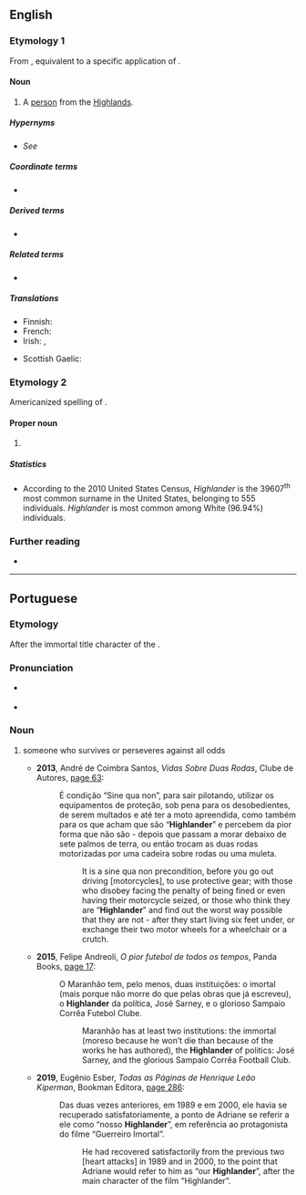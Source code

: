 {{also|highlander}}
==English==
{{wikipedia}}

===Etymology 1===
From {{suffix|en|Highlands|er}}, equivalent to a specific application of {{m|en|highlander}}.

====Noun====
{{en-noun}}

# A [[person]] from the [[Highlands]].

=====Hypernyms=====
* ''See'' {{l|en|Scot}}

=====Coordinate terms=====
* {{l|en|Lowlander}}

=====Derived terms=====
* {{l|en|Shanghailander}}

=====Related terms=====
* {{l|en|highlander}}

=====Translations=====
{{trans-top|inhabitant of the Scottish Highlands}}
* Finnish: {{t|fi|ylämaalainen}}
* French: {{t+|fr|highlander|m}}
* Irish: {{t|ga|Gael|m}}, {{t|ga|Híleantóir|m}}
{{trans-mid}}
* Scottish Gaelic: {{t|gd|Gàidheal|m}}
{{trans-bottom}}

===Etymology 2===
Americanized spelling of {{der|en|de|Heilander}}.

====Proper noun====
{{en-proper noun|s}}

# {{surname|en|from=German}}

=====Statistics=====
* According to the 2010 United States Census, ''Highlander'' is the 39607<sup>th</sup> most common surname in the United States, belonging to 555 individuals. ''Highlander'' is most common among White (96.94%) individuals.

===Further reading===
* {{R:en:DAFN}}

{{cln|en|3-syllable words}}
{{c|en|People|Scotland}}

----

==Portuguese==

===Etymology===
After the immortal title character of the {{w|Highlander (franchise)|Highlander film franchise}}.

===Pronunciation===
* {{a|Brazil}} {{IPA|pt|/hajˈlɐ̃.deʁ/}}
* {{homophones|pt|highlander}}

===Noun===
{{pt-noun|m-f|s}}

# {{lb|pt|Brazil|humorous}} someone who survives or perseveres against all odds
#* '''2013''', André de Coimbra Santos, ''Vidas Sobre Duas Rodas'', Clube de Autores, [https://books.google.com/books?id=QRZRBQAAQBAJ&pg=PA63&dq=%22highlander%22#v=onepage page 63]:
#*: É condição “Sine qua non”, para sair pilotando, utilizar os equipamentos de proteção, sob pena para os desobedientes, de serem multados e até ter a moto apreendida, como também para os que acham que são “'''Highlander'''” e percebem da pior forma que não são - depois que passam a morar debaixo de sete palmos de terra, ou então trocam as duas rodas motorizadas por uma cadeira sobre rodas ou uma muleta.
#*:: It is a sine qua non precondition, before you go out driving [motorcycles], to use protective gear; with those who disobey facing the penalty of being fined or even having their motorcycle seized, or those who think they are “'''Highlander'''” and find out the worst way possible that they are not - after they start living six feet under, or exchange their two motor wheels for a wheelchair or a crutch.
#* '''2015''', Felipe Andreoli, ''O pior futebol de todos os tempos'', Panda Books, [https://books.google.com/books?id=dcm3weKfTNsC&pg=PT17&dq=%22highlander%22#v=onepage&q=%22highlander%22 page 17]:
#*: O Maranhão tem, pelo menos, duas instituições: o imortal (mais porque não morre do que pelas obras que já escreveu), o '''Highlander''' da política, José Sarney, e o glorioso Sampaio Corrêa Futebol Clube.
#*:: Maranhão has at least two institutions: the immortal (moreso because he won’t die than because of the works he has authored), the '''Highlander''' of politics: José Sarney, and the glorious Sampaio Corrêa Football Club.
#* '''2019''', Eugênio Esber, ''Todas as Páginas de Henrique Leão Kiperman'', Bookman Editora, [https://books.google.com/books?id=fMCODwAAQBAJ&pg=PT286&dq=%22highlander%22#v=onepage page 286]:
#*: Das duas vezes anteriores, em 1989 e em 2000, ele havia se recuperado satisfatoriamente, a ponto de Adriane se referir a ele como “nosso '''Highlander'''”, em referência ao protagonista do filme “Guerreiro Imortal”.
#*:: He had recovered satisfactorily from the previous two [heart attacks] in 1989 and in 2000, to the point that Adriane would refer to him as “our '''Highlander'''”, after the main character of the film  “Highlander”.

{{catlangname|pt|eponyms}}
